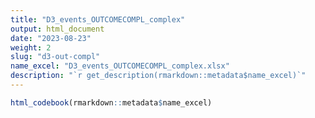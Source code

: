 ```yaml
---
title: "D3_events_OUTCOMECOMPL_complex"
output: html_document
date: "2023-08-23"
weight: 2
slug: "d3-out-compl"
name_excel: "D3_events_OUTCOMECOMPL_complex.xlsx"
description: "`r get_description(rmarkdown::metadata$name_excel)`"
---
```


```r
html_codebook(rmarkdown::metadata$name_excel)
```
